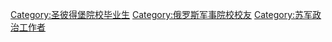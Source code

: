 [[Category:圣彼得堡院校毕业生|Category:圣彼得堡院校毕业生]]
[[Category:俄罗斯军事院校校友|Category:俄罗斯军事院校校友]]
[[Category:苏军政治工作者|Category:苏军政治工作者]]